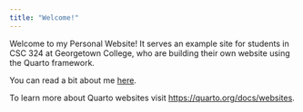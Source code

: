 ```yaml
---
title: "Welcome!"
---
```


Welcome to my Personal Website!  It serves an example site for students in CSC 324 at Georgetown College, who are building their own website using the Quarto framework.

You can read a bit about me [here](about.html).

To learn more about Quarto websites visit <https://quarto.org/docs/websites>.
